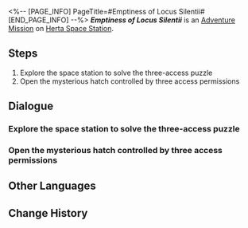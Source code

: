 <%-- [PAGE_INFO]
PageTitle=#Emptiness of Locus Silentii#
[END_PAGE_INFO] --%>
{{Stub|Dialogue.}}
{{Mission Infobox
|id            = 2000106
|title         = 
|image         = <!--Mission Emptiness of Locus Silentii.png-->
|type          = Adventure
|event_name    = 
|chapter       = 
|requirements  = [[Trailblaze Mission]] ''[[Lingering Shadows]]'' completed
|summary       = With triple access, you accidentally barged into an abandoned hidden room where Asta kept her personal belongings.<br />There, you uncovered Asta's secret past, which surprisingly doesn't seem to bother her.
|characters    = System Hint; Trailblazer
|startLocation = [[Herta Space Station]] - [[Base Zone]]
|world         = Herta Space Station
|area          = Base Zone
|prev          = 
|next          = ???
|rewards       = Adventure Log*2; Hertareum*50; Credit*5,000
}}
'''''Emptiness of Locus Silentii''''' is an [[Adventure Mission]] on [[Herta Space Station]].

==Steps==
# Explore the space station to solve the three-access puzzle
# Open the mysterious hatch controlled by three access permissions

<!--
==Gameplay Notes==

--><!--
==Trial Character==

-->
==Dialogue==
{{Stub Dialogue}}
===Explore the space station to solve the three-access puzzle===
{{Mission Description|type=adventure|location=Base Zone|The Space Station Special Permit's failure, the mysterious hatch controlled by three separate access permissions, and three broken access cards found in different places...<br />Once all the puzzle pieces are put together, the mystery behind them will be revealed.}}
{{Dialogue Start}}
:{{tx}}
{{Dialogue End}}

===Open the mysterious hatch controlled by three access permissions===
{{Dialogue Start}}
:{{tx}}
{{Dialogue End}}

==Other Languages==
{{Other Languages
|en   = Emptiness of Locus Silentii
|zhs  = 宓堂空境
|zht  = 宓堂空境
|ja   = 伏堂空境
|ko   = 고요한 빈 공간
|es   = Vacuidad serena
|fr   = Le vide de Locus Silentii
|ru   = Пустота Локуса Силенти
|th   = ดินแดนที่เงียบสงัด
|vi   = Không Gian Cõi Lặng
|de   = Leere des Locus Silentii
|id   = Kekosongan Locus Silentii
|pt   = Vazio de Locus Silentii
}}

==Change History==
{{Change History|1.0}}
